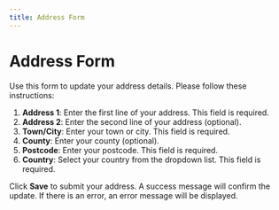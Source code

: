 ```yaml
---
title: Address Form
---
```


# Address Form

Use this form to update your address details. Please follow these instructions:

1. **Address 1**: Enter the first line of your address. This field is required.
2. **Address 2**: Enter the second line of your address (optional).
3. **Town/City**: Enter your town or city. This field is required.
4. **County**: Enter your county (optional).
5. **Postcode**: Enter your postcode. This field is required.
6. **Country**: Select your country from the dropdown list. This field is required.

Click **Save** to submit your address. A success message will confirm the update. If there is an error, an error message will be displayed.
